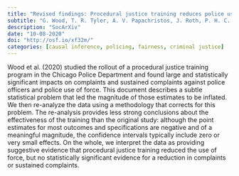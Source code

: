 ```yaml
---
title: "Revised findings: Procedural justice training reduces police use of force and complaints against officers"
subtitle: "G. Wood, T. R. Tyler, A. V. Papachristos, J. Roth, P. H. C. Sant'Anna"
description: "SocArXiv"
date: "10-08-2020"
doi: "http://osf.io/xf32m/"
categories: [causal inference, policing, fairness, criminal justice]
---
```


Wood et al. (2020) studied the rollout of a procedural justice training program in the Chicago Police Department and found large and statistically significant impacts on complaints and sustained complaints against police officers and police use of force. This document describes a subtle statistical problem that led the magnitude of those estimates to be inflated. We then re-analyze the data using a methodology that corrects for this problem. The re-analysis provides less strong conclusions about the effectiveness of the training than the original study: although the point estimates for most outcomes and specifications are negative and of a meaningful magnitude, the confidence intervals typically include zero or very small effects. On the whole, we interpret the data as providing suggestive evidence that procedural justice training reduced the use of force, but no statistically significant evidence for a reduction in complaints or sustained complaints.
